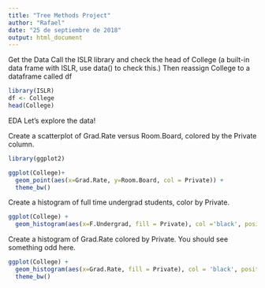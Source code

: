 ```yaml
---
title: "Tree Methods Project"
author: "Rafael"
date: "25 de septiembre de 2018"
output: html_document
---
```


Get the Data
Call the ISLR library and check the head of College (a built-in data frame with ISLR, use data() to check this.) Then reassign College to a dataframe called df
```r
library(ISLR)
df <- College
head(College)
```

EDA
Let's explore the data!

Create a scatterplot of Grad.Rate versus Room.Board, colored by the Private column.
```r
library(ggplot2)

ggplot(College)+ 
  geom_point(aes(x=Grad.Rate, y=Room.Board, col = Private)) + 
  theme_bw()
```

Create a histogram of full time undergrad students, color by Private.

```r
ggplot(College) + 
  geom_histogram(aes(x=F.Undergrad, fill = Private), col ='black', position = 'identity')
```

Create a histogram of Grad.Rate colored by Private. You should see something odd here.

```r
ggplot(College) + 
  geom_histogram(aes(x=Grad.Rate, fill = Private), col = 'black', position = 'stack') +
  theme_bw()
```

